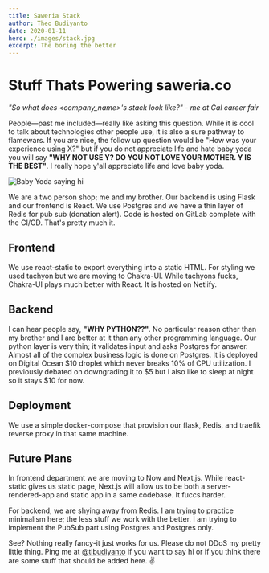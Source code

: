 ```yaml
---
title: Saweria Stack
author: Theo Budiyanto
date: 2020-01-11
hero: ./images/stack.jpg
excerpt: The boring the better
---
```


# Stuff Thats Powering saweria.co

_"So what does <company_name>'s stack look like?" - me at Cal career fair_

People—past me included—really like asking this question. While it is cool to talk about technologies other people use, it is also a sure pathway to flamewars.
If you are nice, the follow up question would be "How was your experience using X?" but if you do not appreciate life and hate baby yoda you will say
**"WHY NOT USE Y? DO YOU NOT LOVE YOUR MOTHER. Y IS THE BEST"**. I really hope y'all appreciate life and love baby yoda.

<div className="Image__Small">
  <img
    src="https://media.giphy.com/media/Ken6Yg5n7bYStW4JYB/giphy.gif"
    title="Baby Yoda"
    alt="Baby Yoda saying hi"
  />
</div>

We are a two person shop; me and my brother. Our backend is using Flask and our frontend is React. We use Postgres and we have a thin layer of Redis for pub sub (donation alert).
Code is hosted on GitLab complete with the CI/CD. That's pretty much it.

## Frontend

We use react-static to export everything into a static HTML. For styling we used tachyon but we are moving to Chakra-UI. While tachyons fucks, Chakra-UI plays
much better with React. It is hosted on Netlify.

## Backend

I can hear people say, **"WHY PYTHON??"**. No particular reason other than my brother and I are better at it than any other programming language. Our python layer is very thin;
it validates input and asks Postgres for answer. Almost all of the complex business logic is done on Postgres. It is deployed on Digital Ocean $10 droplet which 
never breaks 10% of CPU utilization. I previously debated on downgrading it to $5 but I also like to sleep at night so it stays \$10 for now.

## Deployment

We use a simple docker-compose that provision our flask, Redis, and traefik reverse proxy in that same machine.

## Future Plans

In frontend department we are moving to Now and Next.js. While react-static gives us static page, Next.js will allow us to
be both a server-rendered-app and static app in a same codebase. It fuccs harder.

For backend, we are shying away from Redis. I am trying to practice minimalism here; the less stuff we work with the better. I am trying to implement the PubSub part using
Postgres and Postgres only.

See? Nothing really fancy-it just works for us. Please do not DDoS my pretty little thing. Ping me at [@tibudiyanto](twitter.com/tibudiyanto) if you want to say hi
or if you think there are some stuff that should be added here. ✌️
